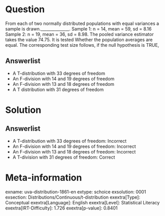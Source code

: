 Question
========

From each of two normally distributed populations with equal variances a sample is drawn.______________. Sample 1: n = 14, mean = 59, sd = 8.16 Sample 2: n = 19, mean = 36, sd = 8.98. The pooled variance estimator takes the value 74.75. It is tested Whether the population averages are equal. The corresponding test size follows, if the null hypothesis is TRUE,

Answerlist
----------

* A T-distribution with 33 degrees of freedom
* An F-division with 14 and 19 degrees of freedom
* An F-division with 13 and 18 degrees of freedom
* A T distribution with 31 degrees of freedom

Solution
========

Answerlist
----------

* A T-distribution with 33 degrees of freedom: Incorrect
* An F-division with 14 and 19 degrees of freedom: Incorrect
* An F-division with 13 and 18 degrees of freedom: Incorrect
* A T-division with 31 degrees of freedom: Correct

Meta-information
================
exname: uva-distribution-1861-en
extype: schoice
exsolution: 0001
exsection: Distributions/Continuous/t-distribution
exextra[Type]: Conceptual
exextra[Language]: English
exextra[Level]: Statistical Literacy
exextra[IRT-Difficulty]: 1.726
exextra[p-value]: 0.8401
